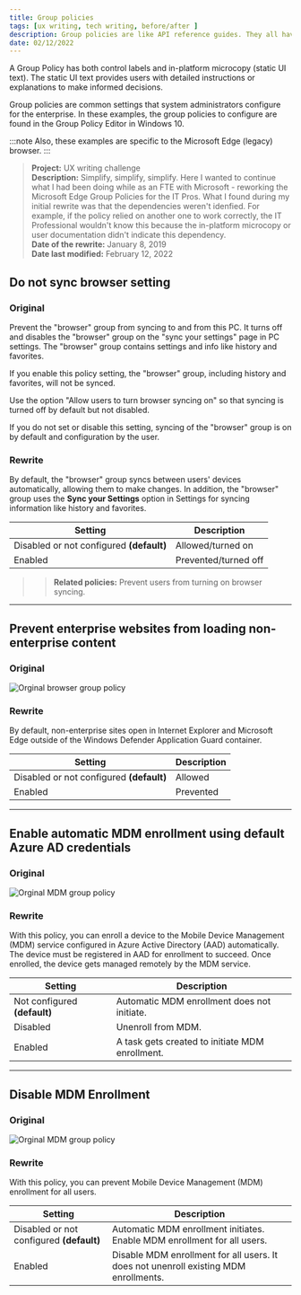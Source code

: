 ```yaml
---
title: Group policies
tags: [ux writing, tech writing, before/after ]
description: Group policies are like API reference guides. They all have a purpose and some have dependencies.   
date: 02/12/2022
---
```




A Group Policy has both control labels and in-platform microcopy (static UI text).  The static UI text provides users with detailed instructions or explanations to make informed decisions.  

Group policies are common settings that system administrators configure for the enterprise. In these examples, the group policies to configure are found in the Group Policy Editor in Windows 10. 

:::note
Also, these examples are specific to the Microsoft Edge (legacy) browser. 
:::

>**Project:**  UX writing challenge   
>**Description:** Simplify, simplify, simplify.  Here I wanted to continue what I had been doing while as an FTE with Microsoft - reworking the Microsoft Edge Group Policies for the IT Pros. What I found during my initial rewrite was that the dependencies weren't idenfied. For example, if the policy relied on another one to work correctly, the IT Professional wouldn't know this because the in-platform microcopy or user documentation didn't indicate this dependency. <br />
>**Date of the rewrite:** January 8, 2019   <br />
>**Date last modified:** February 12, 2022

## Do not sync browser setting 

### Original

Prevent the "browser" group from syncing to and from this PC. It turns off and disables the "browser" group on the "sync your settings" page in PC settings. The "browser" group contains settings and info like history and favorites.

If you enable this policy setting, the "browser" group, including history and favorites, will not be synced.

Use the option "Allow users to turn browser syncing on" so that syncing is turned off by default but not disabled.

If you do not set or disable this setting, syncing of the "browser" group is on by default and configuration by the user.

### Rewrite 

By default, the "browser" group syncs between users' devices automatically, allowing them to make changes. In addition, the "browser" group uses the **Sync your Settings** option in Settings for syncing information like history and favorites.

| Setting | Description |
| ------- | ----------- |
| Disabled or not configured **(default)** | Allowed/turned on |
| Enabled | Prevented/turned off |

>> **Related policies:** Prevent users from turning on browser syncing.

<hr />

## Prevent enterprise websites from loading non-enterprise content

### Original

![Orginal browser group policy](../../static/img/gp-browser-before2.png)

### Rewrite 

By default, non-enterprise sites open in Internet Explorer and Microsoft Edge outside of the Windows Defender Application Guard container.

| Setting | Description |
| ------- | ----------- |
| Disabled or not configured **(default)** | Allowed |
| Enabled | Prevented |

<hr />

## Enable automatic MDM enrollment using default Azure AD credentials

### Original 

![Orginal MDM group policy](../../static/img/gp-mdm-before1.png)

### Rewrite

With this policy, you can enroll a device to the Mobile Device Management (MDM) service configured in Azure Active Directory (AAD) automatically.  The device must be registered in AAD for enrollment to succeed. Once enrolled, the device gets managed remotely by the MDM service.  

| Setting | Description |
| ------- | ----------- |
| Not configured **(default)** | Automatic MDM enrollment does not initiate.  |
| Disabled | Unenroll from MDM. |
| Enabled | A task gets created to initiate MDM enrollment. |

<hr />

## Disable MDM Enrollment

### Original 

![Orginal MDM group policy](../../static/img/gp-mdm-before2.png)

### Rewrite

With this policy, you can prevent Mobile Device Management (MDM) enrollment for all users.   

| Setting | Description |
| ------- | ----------- |
| Disabled or not configured **(default)** | Automatic MDM enrollment initiates. Enable MDM enrollment for all users. |
| Enabled | Disable MDM enrollment for all users. It does not unenroll existing MDM enrollments. |